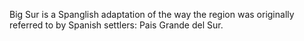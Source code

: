 Big Sur is a Spanglish adaptation of the way the region was originally referred to by Spanish settlers: Pais Grande del Sur.